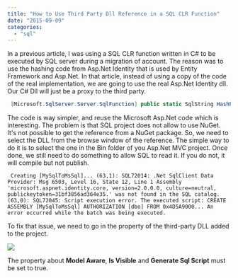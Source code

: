 ```yaml
---
title: "How to Use Third Party Dll Reference in a SQL CLR Function"
date: "2015-09-09"
categories: 
  - "sql"
---
```


In a previous article, I was using a SQL CLR function written in C\# to be executed by SQL server during a migration of account. The reason was to use the hashing code from Asp.Net Identity that is used by Entity Framework and Asp.Net. In that article, instead of using a copy of the code of the real implementation, we are going to use the real Asp.Net Identity dll. Our C\# Dll will just be a proxy to the third party.


```csharp
 [Microsoft.SqlServer.Server.SqlFunction] public static SqlString HashPassword2(string plainPassword) { var hasher = new Microsoft.AspNet.Identity.PasswordHasher(); return hasher.HashPassword(plainPassword); } 
```

The code is way simpler, and reuse the Microsoft Asp.Net code which is interesting. The problem is that SQL project does not allow to use NuGet. It's not possible to get the reference from a NuGet package. So, we need to select the DLL from the browse window of the reference. The simple way to do it is to select the one in the Bin folder of you Asp.Net MVC project. Once done, we still need to do something to allow SQL to read it. If you do not, it will compile but not publish.

``` 
 Creating [MySqlToMsSql]... (63,1): SQL72014: .Net SqlClient Data Provider: Msg 6503, Level 16, State 12, Line 1 Assembly 'microsoft.aspnet.identity.core, version=2.0.0.0, culture=neutral, publickeytoken=31bf3856ad364e35.' was not found in the SQL catalog. (63,0): SQL72045: Script execution error. The executed script: CREATE ASSEMBLY [MySqlToMsSql] AUTHORIZATION [dbo] FROM 0x4D5A9000... An error occurred while the batch was being executed. 
``` 

To fix that issue, we need to go in the property of the third-party DLL added to the project.

![](/images/blog/PropertyOfThirdParty-400x130.png)

The property about **Model Aware**, **Is Visible** and **Generate Sql Script** must be set to true.
